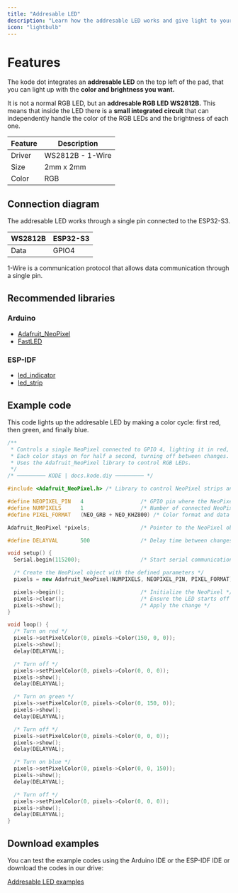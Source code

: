 ```yaml
---
title: "Addresable LED"
description: "Learn how the addresable LED works and give light to your projects."
icon: "lightbulb"
---
```


# Features
The kode dot integrates an **addresable LED** on the top left of the pad, that you can light up with the **color and brightness you want.**

It is not a normal RGB LED, but an **addresable RGB LED WS2812B.** This means that inside the LED there is a **small integrated circuit** that can independently handle the color of the RGB LEDs and the brightness of each one.

| Feature           | Description |
| ----------------  | ----------- |
| Driver            | WS2812B - 1-Wire |
| Size              | 2mm x 2mm |
| Color             | RGB |

## Connection diagram
The addresable LED works through a single pin connected to the ESP32-S3.

| WS2812B       | ESP32-S3 |
| ------------  | -------- |
| Data          | GPIO4   |

<Note> 1-Wire is a communication protocol that allows data communication through a single pin.</Note>

## Recommended libraries
### Arduino
- [Adafruit_NeoPixel](https://github.com/adafruit/Adafruit_NeoPixel)
- [FastLED](https://github.com/FastLED/FastLED)

### ESP-IDF
- [led_indicator](https://components.espressif.com/components/espressif/led_indicator)
- [led_strip](https://components.espressif.com/components/espressif/led_strip)

## Example code
This code lights up the addresable LED by making a color cycle: first red, then green, and finally blue.
```cpp rgb_cycle.ino lines icon="microchip"
/**
 * Controls a single NeoPixel connected to GPIO 4, lighting it in red, green, and blue.
 * Each color stays on for half a second, turning off between changes.
 * Uses the Adafruit_NeoPixel library to control RGB LEDs.
 */
/* ───────── KODE | docs.kode.diy ───────── */

#include <Adafruit_NeoPixel.h> /* Library to control NeoPixel strips and LEDs */

#define NEOPIXEL_PIN   4                  /* GPIO pin where the NeoPixel is connected */
#define NUMPIXELS      1                  /* Number of connected NeoPixels */
#define PIXEL_FORMAT   (NEO_GRB + NEO_KHZ800) /* Color format and data speed */

Adafruit_NeoPixel *pixels;                /* Pointer to the NeoPixel object */

#define DELAYVAL       500                /* Delay time between changes (ms) */

void setup() {
  Serial.begin(115200);                   /* Start serial communication for debugging */

  /* Create the NeoPixel object with the defined parameters */
  pixels = new Adafruit_NeoPixel(NUMPIXELS, NEOPIXEL_PIN, PIXEL_FORMAT);

  pixels->begin();                        /* Initialize the NeoPixel */
  pixels->clear();                        /* Ensure the LED starts off */
  pixels->show();                         /* Apply the change */
}

void loop() {
  /* Turn on red */
  pixels->setPixelColor(0, pixels->Color(150, 0, 0));
  pixels->show();
  delay(DELAYVAL);

  /* Turn off */
  pixels->setPixelColor(0, pixels->Color(0, 0, 0));
  pixels->show();
  delay(DELAYVAL);

  /* Turn on green */
  pixels->setPixelColor(0, pixels->Color(0, 150, 0));
  pixels->show();
  delay(DELAYVAL);

  /* Turn off */
  pixels->setPixelColor(0, pixels->Color(0, 0, 0));
  pixels->show();
  delay(DELAYVAL);

  /* Turn on blue */
  pixels->setPixelColor(0, pixels->Color(0, 0, 150));
  pixels->show();
  delay(DELAYVAL);

  /* Turn off */
  pixels->setPixelColor(0, pixels->Color(0, 0, 0));
  pixels->show();
  delay(DELAYVAL);
}
```

## Download examples    
You can test the example codes using the Arduino IDE or the ESP-IDF IDE or download the codes in our drive:

[Addresable LED examples](https://drive.google.com/drive/folders/1f7pmw24Q7ikkvg6vVaRGUN63GGYj1NbC)

